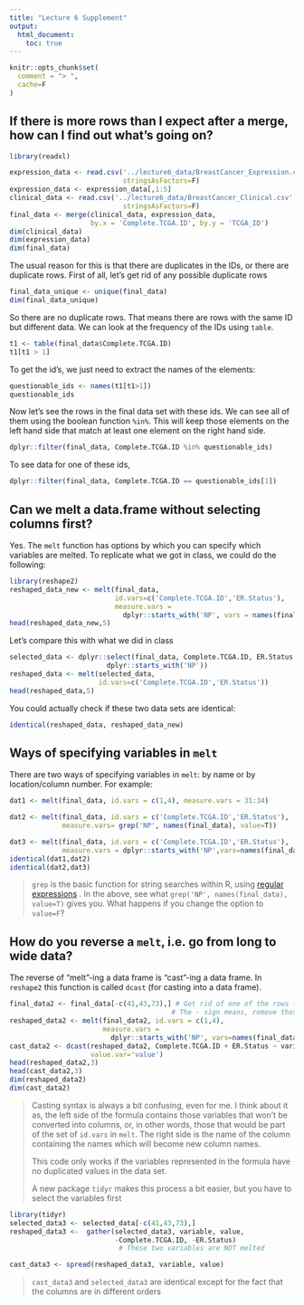 ```yaml
---
title: "Lecture 6 Supplement"
output: 
  html_document:
    toc: true
---
```


```r
knitr::opts_chunk$set(
  comment = "> ",
  cache=F
)
```
## If there is more rows than I expect after a merge, how can I find out what's going on?


```r
library(readxl)

expression_data <- read.csv('../lecture6_data/BreastCancer_Expression.csv', 
                            stringsAsFactors=F)
expression_data <- expression_data[,1:5]
clinical_data <- read.csv('../lecture6_data/BreastCancer_Clinical.csv',
                            stringsAsFactors=F)
final_data <- merge(clinical_data, expression_data, 
                    by.x = 'Complete.TCGA.ID', by.y = 'TCGA_ID')
dim(clinical_data)
dim(expression_data)
dim(final_data)
```

The usual reason for this is that there are duplicates in the IDs, or there are duplicate rows. First of all, let's get rid of any possible duplicate rows

```r
final_data_unique <- unique(final_data)
dim(final_data_unique)
```

So there are no duplicate rows. That means there are rows with the same ID but different data. We can look at the frequency of the IDs using `table`. 

```r
t1 <- table(final_data$Complete.TCGA.ID)
t1[t1 > 1]
```
To get the id's, we just need to extract the names of the elements:

```r
questionable_ids <- names(t1[t1>1])
questionable_ids
```
Now let's see the rows in the final data set with these ids. We can see all of them using the boolean function `%in%`. This will keep those elements on the left hand side that match at least one element on the right hand side. 

```r
dplyr::filter(final_data, Complete.TCGA.ID %in% questionable_ids)
```
To see data for one of these ids, 
```r
dplyr::filter(final_data, Complete.TCGA.ID == questionable_ids[1])
```

## Can we melt a data.frame without selecting columns first?

Yes. The `melt` function has options by which you can specify which variables are melted. To replicate what we got in class, we could do the following:
```r
library(reshape2)
reshaped_data_new <- melt(final_data, 
                          id.vars=c('Complete.TCGA.ID','ER.Status'), 
                          measure.vars = 
                            dplyr::starts_with('NP', vars = names(final_data)))
head(reshaped_data_new,5)
```

Let's compare this with what we did in class
```r
selected_data <- dplyr::select(final_data, Complete.TCGA.ID, ER.Status, 
                        dplyr::starts_with('NP'))
reshaped_data <- melt(selected_data, 
                      id.vars=c('Complete.TCGA.ID','ER.Status'))
head(reshaped_data,5)
```

You could actually check if these two data sets are identical:
```r
identical(reshaped_data, reshaped_data_new)
```

## Ways of specifying variables in `melt`

There are two ways of specifying variables in `melt`: by name or by location/column number. For example:

```r
dat1 <- melt(final_data, id.vars = c(1,4), measure.vars = 31:34)

dat2 <- melt(final_data, id.vars = c('Complete.TCGA.ID','ER.Status'), 
             measure.vars= grep('NP', names(final_data), value=T))

dat3 <- melt(final_data, id.vars = c('Complete.TCGA.ID','ER.Status'),
             measure.vars = dplyr::starts_with('NP',vars=names(final_data)))
identical(dat1,dat2)
identical(dat2,dat3)
```

> `grep` is the basic function for string searches within R, using [regular expressions](http://www.regular-expressions.info) . In the above, see what `grep('NP', names(final_data), value=T)` gives you. What happens if you change the option to `value=F`?

## How do you reverse a `melt`, i.e. go from long to wide data?

The reverse of "melt"-ing a data frame is "cast"-ing a data frame. In `reshape2` this function is called `dcast` (for casting into a data frame). 

```r
final_data2 <- final_data[-c(41,43,73),] # Got rid of one of the rows for each of the duplicated ids
                                        # The - sign means, remove those elements
reshaped_data2 <- melt(final_data2, id.vars = c(1,4), 
                       measure.vars = 
                         dplyr::starts_with('NP', vars=names(final_data2)))
cast_data2 <- dcast(reshaped_data2, Complete.TCGA.ID + ER.Status ~ variable, 
                    value.var='value')
head(reshaped_data2,3)
head(cast_data2,3)
dim(reshaped_data2)
dim(cast_data2)
```

> Casting syntax is always a bit confusing, even for me. I think about it as, the left side of the formula contains those variables that won't be converted into columns, or, in other words, those that would be part of the set of `id.vars` in `melt`. The right side is the name of the column containing the names which will become new column names.
>   
> This code only works if the variables represented in the formula have no duplicated values in the data set. 
> 
> A new package `tidyr` makes this process a bit easier, but you have to select the variables first

```r
library(tidyr)
selected_data3 <- selected_data[-c(41,43,73),]
reshaped_data3 <-  gather(selected_data3, variable, value, 
                          -Complete.TCGA.ID, -ER.Status) 
                           # These two variables are NOT melted

cast_data3 <- spread(reshaped_data3, variable, value)
```
> `cast_data3` and `selected_data3` are identical except for the fact that the columns are in different orders
